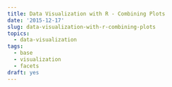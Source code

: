 ```yaml
---
title: Data Visualization with R - Combining Plots
date: '2015-12-17'
slug: data-visualization-with-r-combining-plots
topics:
  - data-visualization
tags:
  - base
  - visualization
  - facets
draft: yes
---
```


